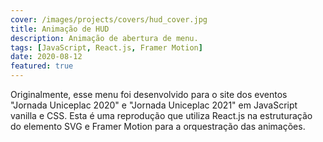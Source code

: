 ```yaml
---
cover: /images/projects/covers/hud_cover.jpg
title: Animação de HUD
description: Animação de abertura de menu.
tags: [JavaScript, React.js, Framer Motion]
date: 2020-08-12
featured: true
---
```


Originalmente, esse menu foi desenvolvido para o site dos eventos "Jornada Uniceplac 2020" e "Jornada Uniceplac 2021" em JavaScript vanilla e CSS.
Esta é uma reprodução que utiliza React.js na estruturação do elemento SVG e Framer Motion para a orquestração das animações.


<HudAnim client:idle />
